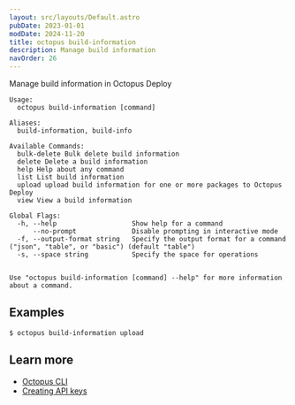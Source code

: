 ```yaml
---
layout: src/layouts/Default.astro
pubDate: 2023-01-01
modDate: 2024-11-20
title: octopus build-information
description: Manage build information
navOrder: 26
---
```


Manage build information in Octopus Deploy

```
Usage:
  octopus build-information [command]

Aliases:
  build-information, build-info

Available Commands:
  bulk-delete Bulk delete build information
  delete Delete a build information
  help Help about any command
  list List build information
  upload upload build information for one or more packages to Octopus Deploy
  view View a build information

Global Flags:
  -h, --help                   Show help for a command
      --no-prompt              Disable prompting in interactive mode
  -f, --output-format string   Specify the output format for a command ("json", "table", or "basic") (default "table")
  -s, --space string           Specify the space for operations


Use "octopus build-information [command] --help" for more information about a command.
```

## Examples

<SamplesInstance />

```
$ octopus build-information upload

```

## Learn more

- [Octopus CLI](/docs/octopus-rest-api/cli)
- [Creating API keys](/docs/octopus-rest-api/how-to-create-an-api-key)